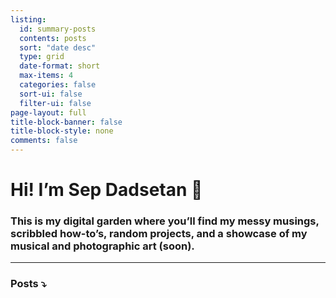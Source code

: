 ```yaml
---
listing:
  id: summary-posts
  contents: posts
  sort: "date desc"
  type: grid
  date-format: short
  max-items: 4
  categories: false
  sort-ui: false
  filter-ui: false
page-layout: full
title-block-banner: false
title-block-style: none
comments: false
---
```


# Hi! I'm **Sep Dadsetan** 👋
### This is my digital garden where you'll find my messy musings, scribbled how-to's, random projects, and a showcase of my musical and photographic art (soon).

---
### Posts ⤵️
:::{#summary-posts}
:::



